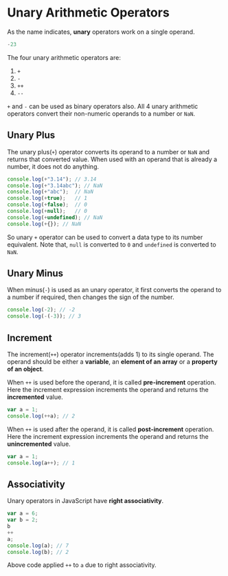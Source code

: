 
<Layout>
<SEO title="Unary Arithmetic Operators in JavaScript" />
<JSLayout>

# Unary Arithmetic Operators

As the name indicates, **unary** operators work on a single operand.

```javascript
-23
```

The four unary arithmetic operators are:

1. `+`
2. `-`
3. `++`
4. `--`

`+` and `-` can be used as binary operators also. All 4 unary arithmetic operators convert their non-numeric operands to a number or `NaN`.

## Unary Plus

The unary plus(`+`) operator converts its operand to a number or `NaN` and returns that converted value. When used with an operand that is already a number, it does not do anything.

```javascript
console.log(+"3.14"); // 3.14
console.log(+"3.14abc"); // NaN
console.log(+"abc");  // NaN
console.log(+true);   // 1
console.log(+false);  // 0
console.log(+null);   // 0
console.log(+undefined); // NaN
console.log(+{}); // NaN
```

So unary `+` operator can be used to convert a data type to its number equivalent. Note that, `null` is converted to `0` and `undefined` is converted to `NaN`.

## Unary Minus

When minus(`-`) is used as an unary operator, it first converts the operand to a number if required, then changes the sign of the number.

```javascript
console.log(-2); // -2
console.log(-(-3)); // 3
```

## Increment

The increment(`++`) operator increments(adds 1) to its single operand. The operand should be either a **variable**, an **element of an array** or a **property of an object**.

When `++` is used before the operand, it is called **pre-increment** operation. Here the increment expression increments the operand and returns the **incremented** value.

```javascript
var a = 1;
console.log(++a); // 2
```

When `++` is used after the operand, it is called **post-increment** operation. Here the increment expression increments the operand and returns the **unincremented** value.

```javascript
var a = 1;
console.log(a++); // 1
```

## Associativity

Unary operators in JavaScript have **right associativity**.

```javascript
var a = 6;
var b = 2;
b
++
a;
console.log(a); // 7
console.log(b); // 2
```

Above code applied `++` to `a` due to right associativity.

</JSLayout>
</Layout>
